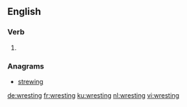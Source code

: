 ==English==

===Verb===
{{head|en|present participle}}

# {{present participle of|wrest|lang=en}}

===Anagrams===
* [[strewing#English|strewing]]

[[de:wresting]]
[[fr:wresting]]
[[ku:wresting]]
[[nl:wresting]]
[[vi:wresting]]